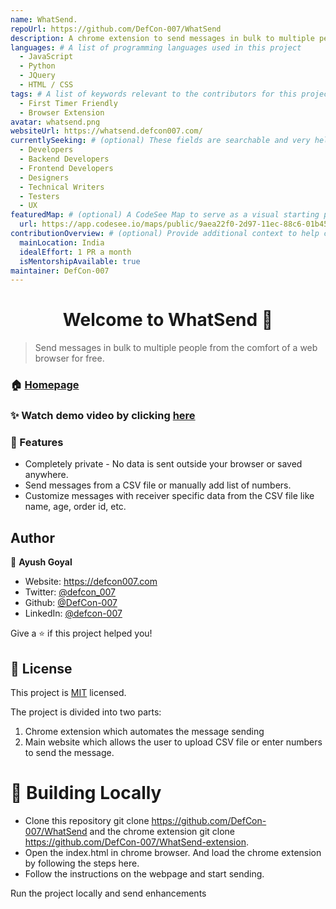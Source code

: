 ```yaml
---
name: WhatSend.
repoUrl: https://github.com/DefCon-007/WhatSend
description: A chrome extension to send messages in bulk to multiple people from the comfort of a web browser for free on Whatsapp. 
languages: # A list of programming languages used in this project
  - JavaScript
  - Python
  - JQuery
  - HTML / CSS
tags: # A list of keywords relevant to the contributors for this project
  - First Timer Friendly
  - Browser Extension
avatar: whatsend.png
websiteUrl: https://whatsend.defcon007.com/
currentlySeeking: # (optional) These fields are searchable and very helpful for contributors to match well with your project
  - Developers
  - Backend Developers
  - Frontend Developers
  - Designers
  - Technical Writers
  - Testers
  - UX
featuredMap: # (optional) A CodeSee Map to serve as a visual starting point for contributors
  url: https://app.codesee.io/maps/public/9aea22f0-2d97-11ec-88c6-01b45cdc96eb
contributionOverview: # (optional) Provide additional context to help contributors match well with your project
  mainLocation: India
  idealEffort: 1 PR a month
  isMentorshipAvailable: true
maintainer: DefCon-007
---
```


<!-- Divide your content into sections using our handy shortcodes. Each section is optional -->

<Overview>
<h1 align="center">Welcome to WhatSend 👋</h1>

> Send messages in bulk to multiple people from the comfort of a web browser for free.

### 🏠 [Homepage](https://whatsend.defcon007.com)

### ✨ Watch demo video by clicking [here](https://www.youtube.com/watch?v=tz088WQSjGw)

### 📝 Features

- Completely private - No data is sent outside your browser or saved anywhere.
- Send messages from a CSV file or manually add list of numbers.
- Customize messages with receiver specific data from the CSV file like name, age, order id, etc.

## Author

👤 **Ayush Goyal**

* Website: https://defcon007.com
* Twitter: [@defcon_007](https://twitter.com/defcon_007)
* Github: [@DefCon-007](https://github.com/DefCon-007)
* LinkedIn: [@defcon-007](https://linkedin.com/in/defcon-007)

Give a ⭐️ if this project helped you!

## 📝 License
This project is [MIT](https://github.com/DefCon-007/WhatSend/blob/master/LICENSE) licensed.

</Overview>

<Contributing>

The project is divided into two parts: 
1. Chrome extension which automates the message sending 
2. Main website which allows the user to upload CSV file or enter numbers to send the message. 

# 🚀 Building Locally 
- Clone this repository git clone https://github.com/DefCon-007/WhatSend and the chrome extension git clone https://github.com/DefCon-007/WhatSend-extension.
- Open the index.html in chrome browser. And load the chrome extension by following the steps here.
- Follow the instructions on the webpage and start sending.

Run the project locally and send enhancements    

</Contributing>
